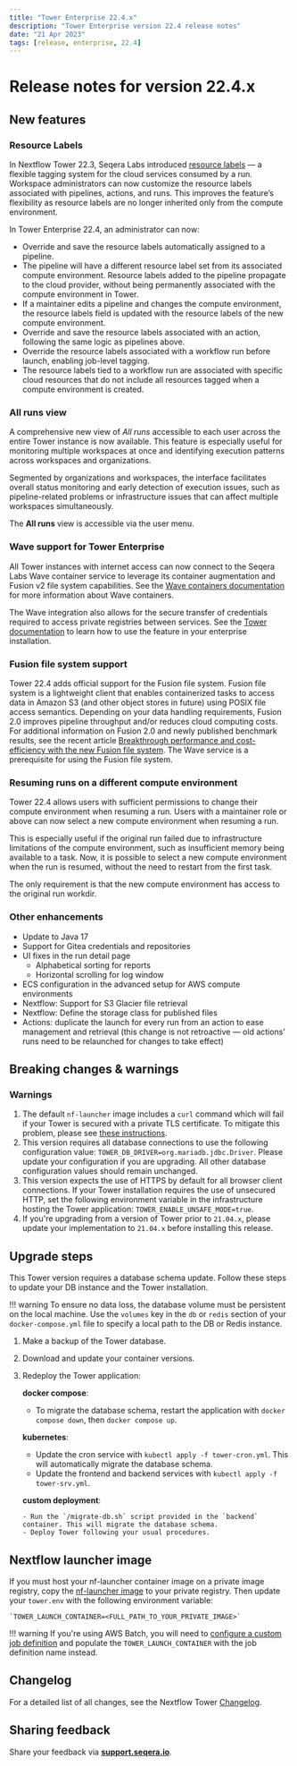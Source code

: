 ```yaml
---
title: "Tower Enterprise 22.4.x"
description: "Tower Enterprise version 22.4 release notes"
date: "21 Apr 2023"
tags: [release, enterprise, 22.4]
---
```


# Release notes for version 22.4.x

## New features

### Resource Labels

In Nextflow Tower 22.3, Seqera Labs introduced [resource labels](../../resource-labels/overview.mdx) — a flexible tagging system for the cloud services consumed by a run. Workspace administrators can now customize the resource labels associated with pipelines, actions, and runs. This improves the feature’s flexibility as resource labels are no longer inherited only from the compute environment.

In Tower Enterprise 22.4, an administrator can now:

-   Override and save the resource labels automatically assigned to a pipeline.
  -   The pipeline will have a different resource label set from its associated compute environment. Resource labels added to the pipeline propagate to the cloud provider, without being permanently associated with the compute environment in Tower.
  -   If a maintainer edits a pipeline and changes the compute environment, the resource labels field is updated with the resource labels of the new compute environment.
-   Override and save the resource labels associated with an action, following the same logic as pipelines above.
-   Override the resource labels associated with a workflow run before launch, enabling job-level tagging.
  -   The resource labels tied to a workflow run are associated with specific cloud resources that do not include all resources tagged when a compute environment is created.

### All runs view

A comprehensive new view of _All runs_ accessible to each user across the entire Tower instance is now available. This feature is especially useful for monitoring multiple workspaces at once and identifying execution patterns across workspaces and organizations.

Segmented by organizations and workspaces, the interface facilitates overall status monitoring and early detection of execution issues, such as pipeline-related problems or infrastructure issues that can affect multiple workspaces simultaneously.

The **All runs** view is accessible via the user menu.

### Wave support for Tower Enterprise

All Tower instances with internet access can now connect to the Seqera Labs Wave container service to leverage its container augmentation and Fusion v2 file system capabilities. See the [Wave containers documentation](https://www.nextflow.io/docs/latest/wave.html) for more information about Wave containers.

The Wave integration also allows for the secure transfer of credentials required to access private registries between services. See the [Tower documentation](https://docs.seqera.io/platform/23.3.0) to learn how to use the feature in your enterprise installation.

### Fusion file system support

Tower 22.4 adds official support for the Fusion file system. Fusion file system is a lightweight client that enables containerized tasks to access data in Amazon S3 (and other object stores in future) using POSIX file access semantics. Depending on your data handling requirements, Fusion 2.0 improves pipeline throughput and/or reduces cloud computing costs. For additional information on Fusion 2.0 and newly published benchmark results, see the recent article [Breakthrough performance and cost-efficiency with the new Fusion file system](https://seqera.io/blog/breakthrough-performance-and-cost-efficiency-with-the-new-fusion-file-system/). The Wave service is a prerequisite for using the Fusion file system.

### Resuming runs on a different compute environment

Tower 22.4 allows users with sufficient permissions to change their compute environment when resuming a run. Users with a maintainer role or above can now select a new compute environment when resuming a run.

This is especially useful if the original run failed due to infrastructure limitations of the compute environment, such as insufficient memory being available to a task. Now, it is possible to select a new compute environment when the run is resumed, without the need to restart from the first task.

The only requirement is that the new compute environment has access to the original run workdir.

### Other enhancements

- Update to Java 17
- Support for Gitea credentials and repositories
- UI fixes in the run detail page
  - Alphabetical sorting for reports
  - Horizontal scrolling for log window
- ECS configuration in the advanced setup for AWS compute environments
- Nextflow: Support for S3 Glacier file retrieval
- Nextflow: Define the storage class for published files
- Actions: duplicate the launch for every run from an action to ease management and retrieval (this change is not retroactive — old actions’ runs need to be relaunched for changes to take effect)

## Breaking changes & warnings

### Warnings

1. The default `nf-launcher` image includes a `curl` command which will fail if your Tower is secured with a private TLS certificate. To mitigate this problem, please see [these instructions](../configuration/ssl_tls.mdx).
2. This version requires all database connections to use the following configuration value: `TOWER_DB_DRIVER=org.mariadb.jdbc.Driver`. Please update your configuration if you are upgrading. All other database configuration values should remain unchanged.
3.  This version expects the use of HTTPS by default for all browser client connections. If your Tower installation requires the use of unsecured HTTP, set the following environment variable in the infrastructure hosting the Tower application: `TOWER_ENABLE_UNSAFE_MODE=true`.
4.  If you're upgrading from a version of Tower prior to `21.04.x`, please update your implementation to `21.04.x` before installing this release.

## Upgrade steps

This Tower version requires a database schema update. Follow these steps to update your DB instance and the Tower installation.

!!! warning
    To ensure no data loss, the database volume must be persistent on the local machine. Use the `volumes` key in the `db` or `redis` section of your `docker-compose.yml` file to specify a local path to the DB or Redis instance.

1. Make a backup of the Tower database.
2. Download and update your container versions.
3. Redeploy the Tower application:

    **docker compose**:

      - To migrate the database schema, restart the application with `docker compose down`, then `docker compose up`.

    **kubernetes**:

      - Update the cron service with `kubectl apply -f tower-cron.yml`. This will automatically migrate the database schema.
      - Update the frontend and backend services with `kubectl apply -f tower-srv.yml`.

    **custom deployment**:

       - Run the `/migrate-db.sh` script provided in the `backend` container. This will migrate the database schema.
       - Deploy Tower following your usual procedures.

## Nextflow launcher image

If you must host your nf-launcher container image on a private image registry, copy the [nf-launcher image](https://quay.io/seqeralabs/nf-launcher:j17-22.10.7) to your private registry. Then update your `tower.env` with the following environment variable:

    `TOWER_LAUNCH_CONTAINER=<FULL_PATH_TO_YOUR_PRIVATE_IMAGE>`

!!! warning
    If you're using AWS Batch, you will need to [configure a custom job definition](../advanced-topics/custom-launch-container.mdx) and populate the `TOWER_LAUNCH_CONTAINER` with the job definition name instead.

## Changelog

For a detailed list of all changes, see the Nextflow Tower [Changelog](./changelog.mdx).

## Sharing feedback

Share your feedback via [**support.seqera.io**](https://support.seqera.io).
